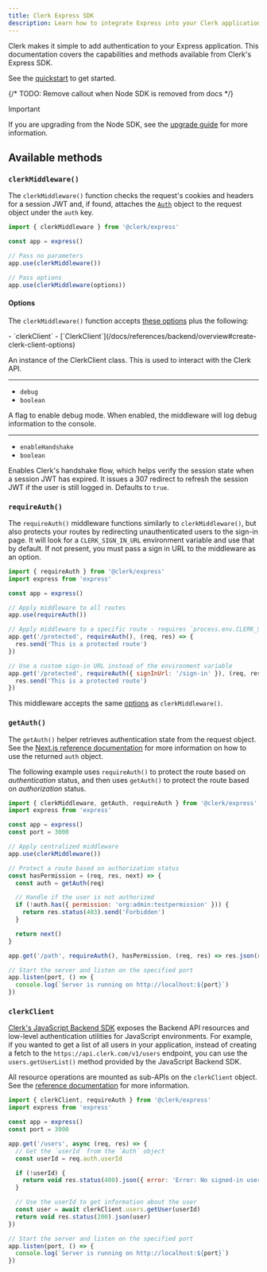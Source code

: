 ```yaml
---
title: Clerk Express SDK
description: Learn how to integrate Express into your Clerk application.
---
```


Clerk makes it simple to add authentication to your Express application. This documentation covers the capabilities and methods available from Clerk's Express SDK.

See the [quickstart](/docs/quickstarts/express) to get started.

{/* TODO: Remove callout when Node SDK is removed from docs */}

> [!IMPORTANT]
> If you are upgrading from the Node SDK, see the [upgrade guide](/docs/upgrade-guides/node-to-express) for more information.

## Available methods

### `clerkMiddleware()`

The `clerkMiddleware()` function checks the request's cookies and headers for a session JWT and, if found, attaches the [`Auth`](/docs/references/nextjs/auth-object#auth-object) object to the request object under the `auth` key.

```js
import { clerkMiddleware } from '@clerk/express'

const app = express()

// Pass no parameters
app.use(clerkMiddleware())

// Pass options
app.use(clerkMiddleware(options))
```

#### Options

The `clerkMiddleware()` function accepts [these options](https://clerk.com/docs/references/nextjs/clerk-middleware#clerk-middleware-options) plus the following:

<Properties>
  - `clerkClient`
  - [`ClerkClient`](/docs/references/backend/overview#create-clerk-client-options)

  An instance of the ClerkClient class. This is used to interact with the Clerk API.

  ---

  - `debug`
  - `boolean`

  A flag to enable debug mode. When enabled, the middleware will log debug information to the console.

  ---

  - `enableHandshake`
  - `boolean`

  Enables Clerk's handshake flow, which helps verify the session state when a session JWT has expired. It issues a 307 redirect to refresh the session JWT if the user is still logged in. Defaults to `true`.
</Properties>

### `requireAuth()`

The `requireAuth()` middleware functions similarly to `clerkMiddleware()`, but also protects your routes by redirecting unauthenticated users to the sign-in page. It will look for a `CLERK_SIGN_IN_URL` environment variable and use that by default. If not present, you must pass a sign in URL to the middleware as an option.

```js
import { requireAuth } from '@clerk/express'
import express from 'express'

const app = express()

// Apply middleware to all routes
app.use(requireAuth())

// Apply middleware to a specific route - requires `process.env.CLERK_SIGN_IN_URL` to be present
app.get('/protected', requireAuth(), (req, res) => {
  res.send('This is a protected route')
})

// Use a custom sign-in URL instead of the environment variable
app.get('/protected', requireAuth({ signInUrl: '/sign-in' }), (req, res) => {
  res.send('This is a protected route')
})
```

This middleware accepts the same [options](/docs/references/express/overview#options) as `clerkMiddleware()`.

### `getAuth()`

The `getAuth()` helper retrieves authentication state from the request object. See the [Next.js reference documentation](https://clerk.com/docs/references/nextjs/get-auth) for more information on how to use the returned `auth` object.

The following example uses `requireAuth()` to protect the route based on _authentication_ status, and then uses `getAuth()` to protect the route based on _authorization_ status.

```js
import { clerkMiddleware, getAuth, requireAuth } from '@clerk/express'
import express from 'express'

const app = express()
const port = 3000

// Apply centralized middleware
app.use(clerkMiddleware())

// Protect a route based on authorization status
const hasPermission = (req, res, next) => {
  const auth = getAuth(req)

  // Handle if the user is not authorized
  if (!auth.has({ permission: 'org:admin:testpermission' })) {
    return res.status(403).send('Forbidden')
  }

  return next()
}

app.get('/path', requireAuth(), hasPermission, (req, res) => res.json(req.auth))

// Start the server and listen on the specified port
app.listen(port, () => {
  console.log(`Server is running on http://localhost:${port}`)
})
```

### `clerkClient`

[Clerk's JavaScript Backend SDK](/docs/references/backend/overview) exposes the Backend API resources and low-level authentication utilities for JavaScript environments. For example, if you wanted to get a list of all users in your application, instead of creating a fetch to the `https://api.clerk.com/v1/users` endpoint, you can use the `users.getUserList()` method provided by the JavaScript Backend SDK.

All resource operations are mounted as sub-APIs on the `clerkClient` object. See the [reference documentation](/docs/references/backend/overview#usage) for more information.

```js
import { clerkClient, requireAuth } from '@clerk/express'
import express from 'express'

const app = express()
const port = 3000

app.get('/users', async (req, res) => {
  // Get the `userId` from the `Auth` object
  const userId = req.auth.userId

  if (!userId) {
    return void res.status(400).json({ error: 'Error: No signed-in user' })
  }

  // Use the userId to get information about the user
  const user = await clerkClient.users.getUser(userId)
  return void res.status(200).json(user)
})

// Start the server and listen on the specified port
app.listen(port, () => {
  console.log(`Server is running on http://localhost:${port}`)
})
```
